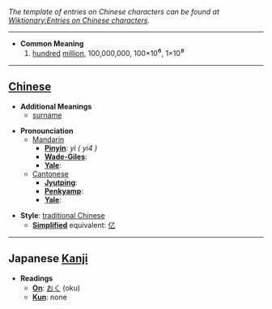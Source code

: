 ''The template of entries on Chinese characters can be found at [[Wiktionary:Entries on Chinese characters]].''

----

* '''Common Meaning'''
*#[[one hundred|hundred]] [[million]], 100,000,000, 100×10<big>⁶</big>, 1×10<big>⁸</big>

----

== [[Chinese]] ==

*'''Additional Meanings'''
**[[surname]]

*'''Pronounciation '''
**[[Mandarin]]
***'''[[Pinyin]]''': ''yì ( yi4 )''
***'''[[Wade-Giles]]''': 
***'''[[Yale]]''': 
**[[Cantonese]]
***'''[[Jyutping]]''': 
***'''[[Penkyamp]]''': 
***'''[[Yale]]''': 

*'''Style''': [[traditional Chinese]]
** '''[[simplified Chinese|Simplified]]''' equivalent: [[亿]]

----

== Japanese [[Kanji]] ==

*'''Readings'''
**'''[[On]]''': [[おく]] (oku)
**'''[[Kun]]''': none